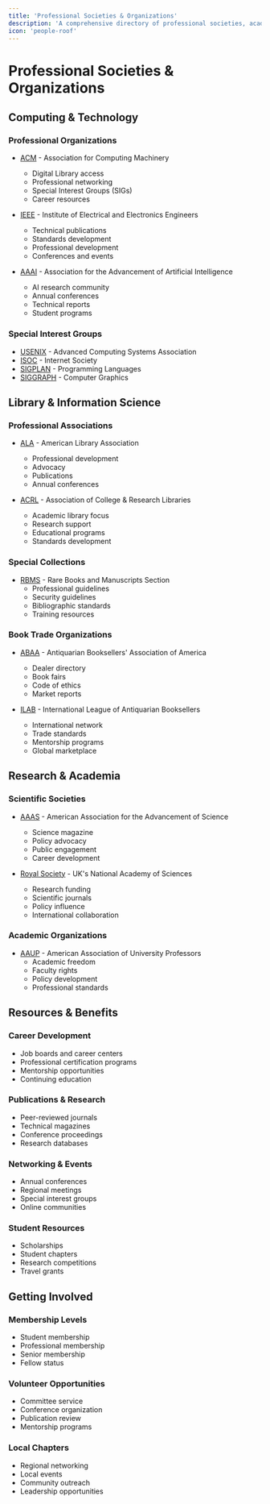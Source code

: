 ```yaml
---
title: 'Professional Societies & Organizations'
description: 'A comprehensive directory of professional societies, academic organizations, and special interest groups in technology, research, and related fields.'
icon: 'people-roof'
---
```


# Professional Societies & Organizations

## Computing & Technology

### Professional Organizations
- [ACM](https://www.acm.org/) - Association for Computing Machinery
  - Digital Library access
  - Professional networking
  - Special Interest Groups (SIGs)
  - Career resources
  
- [IEEE](https://www.ieee.org/) - Institute of Electrical and Electronics Engineers
  - Technical publications
  - Standards development
  - Professional development
  - Conferences and events

- [AAAI](https://www.aaai.org/) - Association for the Advancement of Artificial Intelligence
  - AI research community
  - Annual conferences
  - Technical reports
  - Student programs

### Special Interest Groups
- [USENIX](https://www.usenix.org/) - Advanced Computing Systems Association
- [ISOC](https://www.internetsociety.org/) - Internet Society
- [SIGPLAN](https://www.sigplan.org/) - Programming Languages
- [SIGGRAPH](https://www.siggraph.org/) - Computer Graphics

## Library & Information Science

### Professional Associations
- [ALA](https://www.ala.org/) - American Library Association
  - Professional development
  - Advocacy
  - Publications
  - Annual conferences

- [ACRL](https://www.ala.org/acrl/) - Association of College & Research Libraries
  - Academic library focus
  - Research support
  - Educational programs
  - Standards development

### Special Collections
- [RBMS](https://rbms.info/) - Rare Books and Manuscripts Section
  - Professional guidelines
  - Security guidelines
  - Bibliographic standards
  - Training resources

### Book Trade Organizations
- [ABAA](https://www.abaa.org/) - Antiquarian Booksellers' Association of America
  - Dealer directory
  - Book fairs
  - Code of ethics
  - Market reports

- [ILAB](https://ilab.org/) - International League of Antiquarian Booksellers
  - International network
  - Trade standards
  - Mentorship programs
  - Global marketplace

## Research & Academia

### Scientific Societies
- [AAAS](https://www.aaas.org/) - American Association for the Advancement of Science
  - Science magazine
  - Policy advocacy
  - Public engagement
  - Career development

- [Royal Society](https://royalsociety.org/) - UK's National Academy of Sciences
  - Research funding
  - Scientific journals
  - Policy influence
  - International collaboration

### Academic Organizations
- [AAUP](https://www.aaup.org/) - American Association of University Professors
  - Academic freedom
  - Faculty rights
  - Policy development
  - Professional standards

## Resources & Benefits

### Career Development
- Job boards and career centers
- Professional certification programs
- Mentorship opportunities
- Continuing education

### Publications & Research
- Peer-reviewed journals
- Technical magazines
- Conference proceedings
- Research databases

### Networking & Events
- Annual conferences
- Regional meetings
- Special interest groups
- Online communities

### Student Resources
- Scholarships
- Student chapters
- Research competitions
- Travel grants

## Getting Involved

### Membership Levels
- Student membership
- Professional membership
- Senior membership
- Fellow status

### Volunteer Opportunities
- Committee service
- Conference organization
- Publication review
- Mentorship programs

### Local Chapters
- Regional networking
- Local events
- Community outreach
- Leadership opportunities
